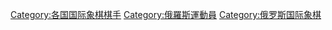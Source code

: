 {{Commonscat|Chess players from Russia}}

[[Category:各国国际象棋棋手|Category:各国国际象棋棋手]]
[[Category:俄羅斯運動員|Category:俄羅斯運動員]]
[[Category:俄罗斯国际象棋|Category:俄罗斯国际象棋]]